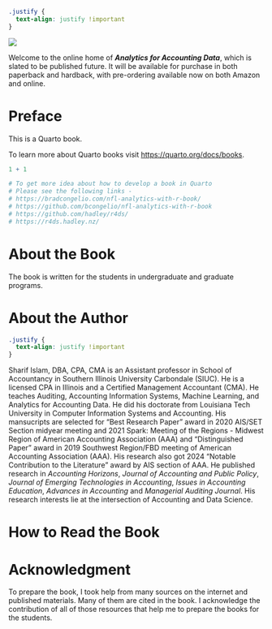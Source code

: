 

```css
.justify {
  text-align: justify !important
}
```

![](images/titlepage_1_alt.webp){fig-align="right"}


:::{.justify}
Welcome to the online home of *__Analytics for Accounting Data__*, which is slated to be published future. It will be available for purchase in both paperback and hardback, with pre-ordering available now on both Amazon and online.
:::


# Preface {.unnumbered}

This is a Quarto book.

To learn more about Quarto books visit <https://quarto.org/docs/books>.

```r
1 + 1
```

```r
# To get more idea about how to develop a book in Quarto
# Please see the following links -
# https://bradcongelio.com/nfl-analytics-with-r-book/
# https://github.com/bcongelio/nfl-analytics-with-r-book
# https://github.com/hadley/r4ds/
# https://r4ds.hadley.nz/
```

# About the Book {.unnumbered}

The book is written for the students in undergraduate and graduate programs. 

# About the Author {.unnumbered}

```css
.justify {
  text-align: justify !important
}
```

:::{.justify}
Sharif Islam, DBA, CPA, CMA is an Assistant professor in School of Accountancy in Southern Illinois University Carbondale (SIUC). He is a licensed CPA in Illinois and a Certified Management Accountant (CMA). He teaches Auditing, Accounting Information Systems, Machine Learning, and Analytics for Accounting Data. He did his doctorate from Louisiana Tech University in Computer Information Systems and Accounting. His mansucripts are selected for "Best Research Paper" award in 2020 AIS/SET Section midyear meeting and 2021 Spark: Meeting of the Regions - Midwest Region of American Accounting Association (AAA) and "Distinguished Paper" award in 2019 Southwest Region/FBD meeting of American Accounting Association (AAA). His research also got 2024 "Notable Contribution to the Literature" award by AIS section of AAA. He published research in  *Accounting Horizons*, *Journal of Accounting and Public Policy*, *Journal of Emerging Technologies in Accounting*, *Issues in Accounting Education*, *Advances in Accounting*  and *Managerial Auditing Journal*. His research interests lie at the intersection of Accounting and Data Science. 
:::


# How to Read the Book {.unnumbered}

# Acknowledgment {.unnumbered}

:::{.justify}
To prepare the book, I took help from many sources on the internet and published materials. Many of them are cited in the book. I acknowledge the contribution of all of those resources that help me to prepare the books for the students. 
:::